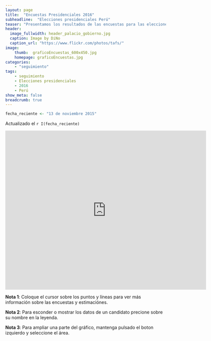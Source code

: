 ```yaml
---
layout: page
title:  "Encuestas Presidenciales 2016"
subheadline:  "Elecciones presidenciales Perú"
teaser: "Presentamos los resultados de las encuestas para las elecciones presidenciales 2016"
header:
  image_fullwidth: header_palacio_gobierno.jpg
  caption: Image by DiNo
  caption_url: "https://www.flickr.com/photos/tafs/"
image:
    thumb:  graficoEncuestas_600x450.jpg
    homepage: graficoEncuestas.jpg
categories:
    - "seguimiento"
tags:
    - seguimiento
    - Elecciones presidenciales
    - 2016 
    - Perú
show_meta: false
breadcrumb: true
---
```



```r
fecha_reciente <- "13 de noviembre 2015"
```


Actualizado el `r I(fecha_reciente)`

<iframe src="https://plot.ly/~AlejandroKantor/202.embed" style="width: 125%" frameBorder="0" height="500" scrolling="no" seamless="seamless"
class="myIframe">
<p>Hi SOF</p>
</iframe>

<script type="text/javascript" language="javascript"> 
$('.myIframe').css('height', $(window).height()+'px');
</script>

__Nota 1__: Coloque el cursor sobre los puntos y líneas para ver más información sobre las encuestas y estimaciónes.

__Nota 2__: Para esconder o mostrar los datos de un candidato precione sobre su nombre en la leyenda.

__Nota 3__: Para ampliar una parte del gráfico, mantenga pulsado el boton izquierdo y seleccione el área. 
<!--<iframe height="600" id="igraph" scrolling="no" seamless="seamless" src="https://plot.ly/~AlejandroKantor/202.embed" width="800" frameBorder="0"></iframe> -->






